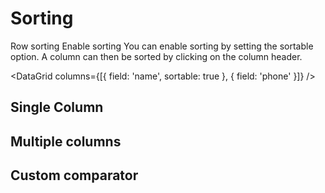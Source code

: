 
<Meta title="1. Docs/5. Sorting" component={XGrid} />

# Sorting

Row sorting
Enable sorting
You can enable sorting by setting the sortable option. A column can then be sorted by clicking on the column header.

<DataGrid columns={[{ field: 'name', sortable: true }, { field: 'phone' }]} />

## Single Column

## Multiple columns

## Custom comparator
